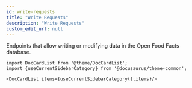 ```yaml
---
id: write-requests
title: "Write Requests"
description: "Write Requests"
custom_edit_url: null
---
```




Endpoints that allow writing or modifying data in the Open Food Facts database.



```mdx-code-block
import DocCardList from '@theme/DocCardList';
import {useCurrentSidebarCategory} from '@docusaurus/theme-common';

<DocCardList items={useCurrentSidebarCategory().items}/>
```
      